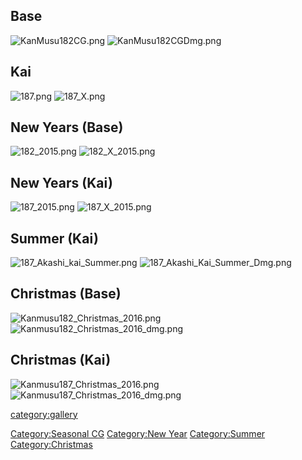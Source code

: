 ==Base==

[[File:KanMusu182CG.png]] [[File:KanMusu182CGDmg.png]]

==Kai==

[[File:187.png]] [[File:187_X.png]]

==New Years (Base)==

[[File:182_2015.png]] [[File:182_X_2015.png]]

==New Years (Kai)==

[[File:187_2015.png]] [[File:187_X_2015.png]]

==Summer (Kai)==

[[File:187 Akashi kai Summer.png]] [[File:187 Akashi Kai Summer Dmg.png]]

==Christmas (Base)==

[[File:Kanmusu182 Christmas 2016.png]] [[File:Kanmusu182 Christmas 2016 dmg.png]]

==Christmas (Kai)==

[[File:Kanmusu187 Christmas 2016.png]] [[File:Kanmusu187 Christmas 2016 dmg.png]]

[[category:gallery]] [[Category:Seasonal CG]] [[Category:New Year]] [[Category:Summer]] [[Category:Christmas]]